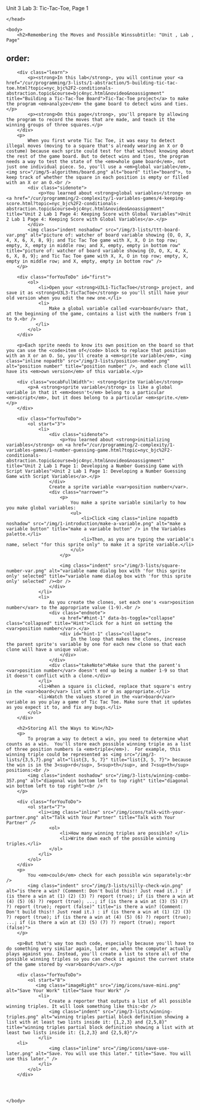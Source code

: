 Unit 3 Lab 3: Tic-Tac-Toe, Page 1</title>
    </head> 
    
    <body>
	    <h2>Remembering the Moves and Possible Winssubtitle: "Unit , Lab , Page"
order:
---
		
        <div class="learn">
            <p><strong>In this lab</strong>, you will continue your <a href="/cur/programming/3-lists/1-abstraction/5-building-tic-tac-toe.html?topic=nyc_bjc%2F2-conditionals-abstraction.topic&course=bjc4nyc.html&novideo&noassignment" title="Building a Tic-Tac-Toe Board">Tic-Tac-Toe project</a> to make the program <em>analyze</em> the game board to detect wins and ties.</p>
            <p><strong>On this page</strong>, you'll prepare by allowing the program to record the moves that are made, and teach it the winning groups of three squares.</p>
        </div>
        <p>
            When you first wrote Tic Tac Toe, it was easy to detect illegal moves (moving to a square that's already wearing an X or O costume) because each sprite could test for that without knowing about the rest of the game board. But to detect wins and ties, the program needs a way to test the state of the <em>whole game board</em>, not just one individual piece. So, you'll use a <em>global variable</em>, <img src="/img/5-algorithms/board.png" alt="board" title="board">, to keep track of whether the square in each position is empty or filled with an X or an O.<br />
            <div class="sidenote">
                <p>You learned about <strong>global variables</strong> on <a href="/cur/programming/2-complexity/1-variables-games/4-keeping-score.html?topic=nyc_bjc%2F2-conditionals-abstraction.topic&course=bjc4nyc.html&novideo&noassignment" title="Unit 2 Lab 1 Page 4: Keeping Score with Global Variables">Unit 2 Lab 1 Page 4: Keeping Score with Global Variables</a>.</p>
            </div>
            <img class="indent noshadow" src="/img/3-lists/ttt-board-var.png" alt="picture of: watcher of board variable showing {O, O, X, 4, X, 6, X, 8, 9}; and Tic Tac Toe game with X, X, O in top row; empty, X, empty in middle row; and X, empty, empty in bottom row" title="picture of: watcher of board variable showing {O, O, X, 4, X, 6, X, 8, 9}; and Tic Tac Toe game with X, X, O in top row; empty, X, empty in middle row; and X, empty, empty in bottom row" />
        </p>

        <div class="forYouToDo" id="first">
			<ol>
                <li>Open your <strong>U3L1-TicTacToe</strong> project, and save it as <strong>U3L3-TicTacToe</strong> so you'll still have your old version when you edit the new one.</li>
                <li>
                    Make a global variable called <var>board</var> that, at the beginning of the game, contains a list with the numbers from 1 to 9.<br />
               </li>
            </ol>
        </div>
        
        <p>Each sprite needs to know its own position on the board so that you can use the <code>item of</code> block to replace that position with an X or an O. So, you'll create a <em>sprite variable</em>, <img class="inline nopadtb" src="/img/3-lists/position-number.png" alt="position number" title="position number" />, and each clone will have its <em>own version</em> of this variable.</p>
        
        <div class="vocabFullWidth">: <strong>Sprite Variable</strong>
            <p>A <strong>sprite variable</strong> is like a global variable in that it <em>doesn't</em> belong to a particular <em>script</em>, but it does belong to a particular <em>sprite.</em></p>
        </div>
        
        <div class="forYouToDo">
			<ol start="3">
                <li>
                    <div class="sidenote">
                        <p>You learned about <strong>initializing variables</strong> on <a href="/cur/programming/2-complexity/1-variables-games/1-number-guessing-game.html?topic=nyc_bjc%2F2-conditionals-abstraction.topic&course=bjc4nyc.html&novideo&noassignment" title="Unit 2 Lab 1 Page 1: Developing a Number Guessing Game with Script Variables">Unit 2 Lab 1 Page 1: Developing a Number Guessing Game with Script Variables</a>.</p>
                    </div>
                    Create a sprite variable <var>position number</var>.
                    <div class="narrower">
                        <p>
                            You make a sprite variable similarly to how you make global variables: 
                            <ul>
                                <li>Click <img class="inline nopadtb noshadow" src="/img/1-introduction/make-a-variable.png" alt="make a variable button" title="make a variable button" /> in the Variables palette.</li>
                                <li>Then, as you are typing the variable's name, select "for this sprite only" to make it a sprite variable.</li>
                            </ul>
                        </p>
                        
                        <img class="indent" src="/img/3-lists/square-number-var.png" alt="variable name dialog box with 'for this sprite only' selected" title="variable name dialog box with 'for this sprite only' selected" /><br />
                    </div>                    
                </li>
                <li>
                    As you create the clones, set each one's <var>position number</var> to the appropriate value (1-9).<br />
                    <div class="endnote">
                        <a href="#hint-1" data-bs-toggle="collapse" class="collapsed" title="Hint">Click for a hint on setting the <var>position number</var>.</a>
                        <div id="hint-1" class="collapse">
                            In the loop that makes the clones, increase the parent sprite's variable by one for each new clone so that each clone will have a unique value.
                        </div>
                    </div>
					<div class="takeNote">Make sure that the parent's <var>position number</var> doesn't end up being a number 1-9 so that it doesn't conflict with a clone.</div>
                </li>
                <li>When a square is clicked, replace that square's entry in the <var>board</var> list with X or O as appropriate.</li>
                <li>Watch the values stored in the <var>board</var> variable as you play a game of Tic Tac Toe. Make sure that it updates as you expect it to, and fix any bugs.</li>	
			</ol>
		</div>

        <h2>Storing All the Ways to Win</h2>
		<p>
            To program a way to detect a win, you need to determine what counts as a win.  You'll store each possible winning triple as a list of three position numbers (a <em>triple</em>).  For example, this winning triple could be represented as <img src="/img/3-lists/{3,5,7}.png" alt="list{3, 5, 7}" title="list{3, 5, 7}"> because the win is in the 3<sup>rd</sup>, 5<sup>th</sup>, and 7<sup>th</sup> positions:<br />
            <img class="indent noshadow" src="/img/3-lists/winning-combo-357.png" alt="diagonal win bottom left to top right" title="diagonal win bottom left to top right"><br />
        </p>
        
        <div class="forYouToDo">
			<ol start="7">
                <li><img class="inline" src="/img/icons/talk-with-your-partner.png" alt="Talk with Your Partner" title="Talk with Your Partner" />
                    <ol>
                        <li>How many winning triples are possible? </li>
                        <li>Write down each of the possible winning triples.</li>
                    </ol>
                </li>
            </ol>
        </div>
        <p>
            You <em>could</em> check for each possible win separately:<br />        
            <img class="indent" src="/img/3-lists/silly-check-win.png" alt="is there a win? (Comment: Don't build this!! Just read it.) : if (is there a win at (1) (2) (3) ?) report (true); if (is there a win at (4) (5) (6) ?) report (true); ...; if (is there a win at (3) (5) (7) ?) report (true); report (false)" title="is there a win? (Comment: Don't build this!! Just read it.) : if (is there a win at (1) (2) (3) ?) report (true); if (is there a win at (4) (5) (6) ?) report (true); ...; if (is there a win at (3) (5) (7) ?) report (true); report (false)">  
        </p>
                      
        <p>But that's way too much code, especially because you'll have to do something very similar again, later on, when the computer actually plays against you. Instead, you'll create a list to store all of the possible winning triples so you can check it against the current state of the game stored by <var>board</var>.</p>
        
        <div class="forYouToDo">
			<ol start="8">
               <img class="imageRight" src="/img/icons/save-mini.png" alt="Save Your Work" title="Save Your Work" />
                <li>
                    Create a reporter that outputs a list of all possible winning triples. It will look something like this:<br />
                    <img class="indent" src="/img/3-lists/winning-triples.png" alt="winning triples partial block definition showing a list with at least two lists inside it: {1,2,3} and {2,5,8}" title="winning triples partial block definition showing a list with at least two lists inside it: {1,2,3} and {2,5,8}"/>
                </li>
		<li>
                	<img class="inline" src="/img/icons/save-use-later.png" alt="Save. You will use this later." title="Save. You will use this later." />
				</li>
            </ol>
        </div>


       
        
    </body>
</html>
